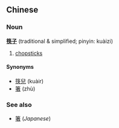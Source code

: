 ==Chinese==
===Noun===
'''[[筷]][[子]]''' (traditional & simplified; pinyin: kuàizi)

# [[chopstick]]s

====Synonyms====
*[[筷兒]] (kuàir)
*[[箸]] (zhù)

===See also===
*[[箸]] (''Japanese'')